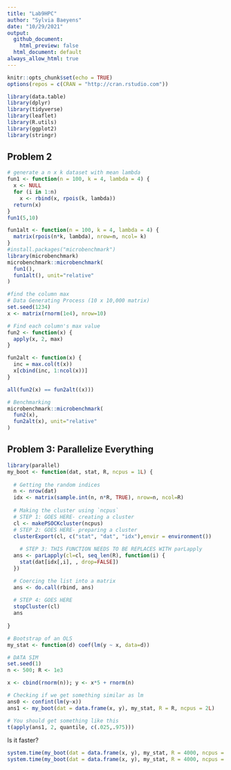 ```yaml
---
title: "Lab9HPC"
author: "Sylvia Baeyens"
date: "10/29/2021"
output:
  github_document: 
    html_preview: false
  html_document: default
always_allow_html: true
---
```


```r
knitr::opts_chunk$set(echo = TRUE)
options(repos = c(CRAN = "http://cran.rstudio.com"))
```

```r
library(data.table)
library(dplyr)
library(tidyverse)
library(leaflet)
library(R.utils)
library(ggplot2)
library(stringr)
```

## Problem 2

```r
# generate a n x k dataset with mean lambda
fun1 <- function(n = 100, k = 4, lambda = 4) {
  x <- NULL
  for (i in 1:n)
    x <- rbind(x, rpois(k, lambda))
  return(x)
}
fun1(5,10)

fun1alt <- function(n = 100, k = 4, lambda = 4) {
  matrix(rpois(n*k, lambda), nrow=n, ncol= k)
}
#install.packages("microbenchmark")
library(microbenchmark)
microbenchmark::microbenchmark(
  fun1(),
  fun1alt(), unit="relative"
)

```

```r
#find the column max
# Data Generating Process (10 x 10,000 matrix)
set.seed(1234)
x <- matrix(rnorm(1e4), nrow=10)

# Find each column's max value
fun2 <- function(x) {
  apply(x, 2, max)
}

fun2alt <- function(x) {
  inc = max.col(t(x))
  x[cbind(inc, 1:ncol(x))]
}

all(fun2(x) == fun2alt((x)))

# Benchmarking
microbenchmark::microbenchmark(
  fun2(x),
  fun2alt(x), unit="relative"
)
```

## Problem 3: Parallelize Everything

```r
library(parallel)
my_boot <- function(dat, stat, R, ncpus = 1L) {
  
  # Getting the random indices
  n <- nrow(dat)
  idx <- matrix(sample.int(n, n*R, TRUE), nrow=n, ncol=R)
 
  # Making the cluster using `ncpus`
  # STEP 1: GOES HERE- creating a cluster
  cl <- makePSOCKcluster(ncpus)    
  # STEP 2: GOES HERE- preparing a cluster
  clusterExport(cl, c("stat", "dat", "idx"),envir = environment())
  
    # STEP 3: THIS FUNCTION NEEDS TO BE REPLACES WITH parLapply
  ans <- parLapply(cl=cl, seq_len(R), function(i) {
    stat(dat[idx[,i], , drop=FALSE])
  })

  # Coercing the list into a matrix
  ans <- do.call(rbind, ans)
  
  # STEP 4: GOES HERE
  stopCluster(cl)
  ans
  
}
```

```r
# Bootstrap of an OLS
my_stat <- function(d) coef(lm(y ~ x, data=d))

# DATA SIM
set.seed(1)
n <- 500; R <- 1e3

x <- cbind(rnorm(n)); y <- x*5 + rnorm(n)

# Checking if we get something similar as lm
ans0 <- confint(lm(y~x))
ans1 <- my_boot(dat = data.frame(x, y), my_stat, R = R, ncpus = 2L)

# You should get something like this
t(apply(ans1, 2, quantile, c(.025,.975)))
```

Is it faster?
```r
system.time(my_boot(dat = data.frame(x, y), my_stat, R = 4000, ncpus = 1L))
system.time(my_boot(dat = data.frame(x, y), my_stat, R = 4000, ncpus = 2L))
```

